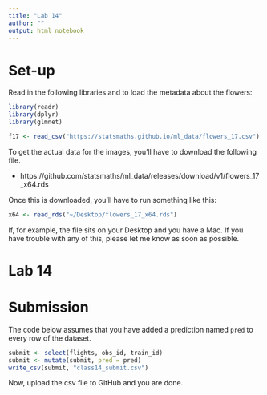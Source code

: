 ```yaml
---
title: "Lab 14"
author: ""
output: html_notebook
---
```


# Set-up

Read in the following libraries and to load the metadata about
the flowers:

```r
library(readr)
library(dplyr)
library(glmnet)

f17 <- read_csv("https://statsmaths.github.io/ml_data/flowers_17.csv")
```

To get the actual data for the images, you'll have to download the following
file.

- https://github.com/statsmaths/ml_data/releases/download/v1/flowers_17_x64.rds

Once this is downloaded, you'll have to run something like this:

```r
x64 <- read_rds("~/Desktop/flowers_17_x64.rds")
```

If, for example, the file sits on your Desktop and you have a Mac. If you have
trouble with any of this, please let me know as soon as possible.


# Lab 14











# Submission

The code below assumes that you have added a prediction named
`pred` to every row of the dataset.

```r
submit <- select(flights, obs_id, train_id)
submit <- mutate(submit, pred = pred)
write_csv(submit, "class14_submit.csv")
```

Now, upload the csv file to GitHub and you are done.
